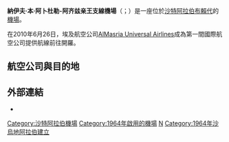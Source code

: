 {{Airport infobox
| airport_name     = 納伊夫·本·阿卜杜勒-阿齐兹亲王支線機場
| nativename       = مطار الأمير نايف بن عبد العزيز الإقليمي
| IATA             = ELQ
| ICAO             = OEGS
<center>{{Location map|Saudi Arabia|width=200|float=center
|caption=|mark=Airplane_silhouette.svg|marksize=10
|label=ELQ|position=right
|lat_deg=26|lat_min=18|lat_sec=10|lat_dir=N
|lon_deg=43|lon_min=46|lon_sec=26|lon_dir=E
}}<small>機場位置</small></center>
| location         = [[沙特阿拉伯|沙特阿拉伯]]Buraidah
| city             = 沙特阿拉伯[[艾卜哈|艾卜哈]]
| type             = 民用
| run by           = 民航總局
| coordinates      = {{Coord|18|14|25.32|N|042|39|23.85|E|type:airport}}
| elevation        = 2,126 英尺/648 米
| runway1_heading  = 15/33
| runway1_feet     = 9,843
| runway1_meter    = 3,000
| runway1_surface  = [[柏油|柏油]]
| footnotes        =
}}
'''納伊夫·本·阿卜杜勒-阿齐兹亲王支線機場'''（{{lang-ar|مطار الأمير نايف بن عبد العزيز الإقليمي}}；{{airport codes|ELQ|OEGS}}）是一座位於[[沙特阿拉伯|沙特阿拉伯]][[布賴代|布賴代]]的[[機場|機場]]。

在2010年6月26日，埃及航空公司[[AlMasria_Universal_Airlines|AlMasria Universal Airlines]]成為第一間國際航空公司提供航線前往開羅。

==航空公司與目的地==
{{Airport-dest-list
|[[阿拉伯航空|阿拉伯航空]]|沙迦
|[[AlMasria_Universal_Airlines|AlMasria Universal Airlines]]|開羅
|[[迪拜航空|迪拜航空]]|杜拜 
|[[尼羅航空|尼羅航空]]|開羅
|[[沙特阿拉伯航空|沙特阿拉伯航空]]|阿拉爾、達曼、吉達、Jouf、麥地那、拉法、利雅得、塔布克、Turaif
}}

==外部連結==
*{{WAD|OEGS}}

[[Category:沙特阿拉伯機場|Category:沙特阿拉伯機場]]
[[Category:1964年啟用的機場|Category:1964年啟用的機場]]
[[Category:冠以人名的亚洲机场|N]]
[[Category:1964年沙烏地阿拉伯建立|Category:1964年沙烏地阿拉伯建立]]

{{航空小作品}}